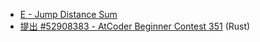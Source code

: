 
<Meta title="ABC351/ABC351-E" />
<Slide src={Png} label="E - Jump Distance Sum" />

- [E \- Jump Distance Sum](https://atcoder.jp/contests/abc351/tasks/abc351_e)
- [提出 \#52908383 \- AtCoder Beginner Contest 351](https://atcoder.jp/contests/abc351/submissions/52908383) (Rust)
